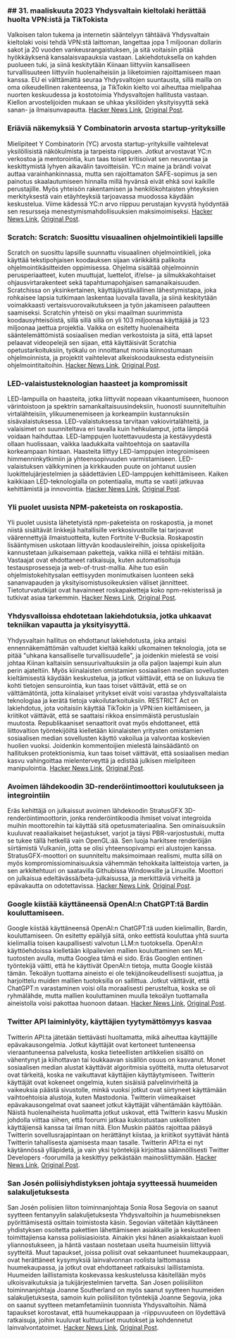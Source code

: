 

<CallToAction />

<Steps>

### ## 31. maaliskuuta 2023 Yhdysvaltain kieltolaki herättää huolta VPN:istä ja TikTokista

Valkoisen talon tukema ja internetin sääntelyyn tähtäävä Yhdysvaltain kieltolaki voisi tehdä VPN:stä laittoman, langettaa jopa 1 miljoonan dollarin sakot ja 20 vuoden vankeusrangaistuksen, ja sitä voitaisiin pitää hyökkäyksenä kansalaisvapauksia vastaan. Lakiehdotuksella on kahden puolueen tuki, ja siinä keskitytään Kiinaan liittyviin kansalliseen turvallisuuteen liittyviin huolenaiheisiin ja liiketoimien rajoittamiseen maan kanssa. EU ei välttämättä seuraa Yhdysvaltojen suuntausta, sillä mailla on oma oikeudellinen rakenteensa, ja TikTokin kielto voi aiheuttaa mielipahaa nuorten keskuudessa ja kostotoimia Yhdysvaltojen hallitusta vastaan. Kiellon arvostelijoiden mukaan se uhkaa yksilöiden yksityisyyttä sekä sanan- ja ilmaisunvapautta.
[Hacker News Link](http://news.ycombinator.com/item?id=35366955), [Original Post](https://www.youtube.com/watch?v=FWQGA_n5Z4M).

### Eriäviä näkemyksiä Y Combinatorin arvosta startup-yrityksille

Mielipiteet Y Combinatorin (YC) arvosta startup-yrityksille vaihtelevat yksilöllisistä näkökulmista ja tarpeista riippuen. Jotkut arvostavat YC:n verkostoa ja mentorointia, kun taas toiset kritisoivat sen neuvontaa ja keskittymistä lyhyen aikavälin tavoitteisiin. YC:n maine ja brändi voivat auttaa varainhankinnassa, mutta sen rajoittamaton SAFE-sopimus ja sen painotus skaalautumiseen hinnalla millä hyvänsä eivät ehkä sovi kaikille perustajille. Myös yhteisön rakentamisen ja henkilökohtaisten yhteyksien merkityksestä vain etäyhteyksiä tarjoavassa muodossa käydään keskustelua. Viime kädessä YC:n arvo riippuu perustajan kyvystä hyödyntää sen resursseja menestymismahdollisuuksien maksimoimiseksi.
[Hacker News Link](http://news.ycombinator.com/item?id=35373019), [Original Post](https://acecreamu.substack.com/p/is-y-combinator-worth-the-money).

### Scratch: Scratch: Suosittu visuaalinen ohjelmointikieli lapsille

Scratch on suosittu lapsille suunnattu visuaalinen ohjelmointikieli, joka käyttää tekstipohjaisen koodauksen sijaan värikkäitä palikoita ohjelmointikäsitteiden oppimisessa. Ohjelma sisältää ohjelmoinnin perusperiaatteet, kuten muuttujat, luettelot, if/else- ja silmukkakohtaiset ohjausvirtarakenteet sekä tapahtumapohjaisen samanaikaisuuden. Scratchissa on yksinkertainen, käyttäjäystävällinen lähestymistapa, joka rohkaisee lapsia tutkimaan laskentaa luovalla tavalla, ja siinä keskitytään voimakkaasti vertaisvuorovaikutukseen ja työn jakamiseen palautteen saamiseksi. Scratchin yhteisö on yksi maailman suurimmista koodausyhteisöistä, sillä sillä sillä on yli 103 miljoonaa käyttäjää ja 123 miljoonaa jaettua projektia. Vaikka on esitetty huolenaiheita sääntelemättömistä sosiaalisen median verkostoista ja siitä, että lapset pelaavat videopelejä sen sijaan, että käyttäisivät Scratchia opetustarkoituksiin, työkalu on innoittanut monia kiinnostumaan ohjelmoinnista, ja projektit vaihtelevat alkeiskoodauksesta edistyneisiin ohjelmointitaitoihin.
[Hacker News Link](http://news.ycombinator.com/item?id=35373052), [Original Post](https://scratch.mit.edu/about).

### LED-valaistusteknologian haasteet ja kompromissit

LED-lampuilla on haasteita, jotka liittyvät nopeaan vikaantumiseen, huonoon värintoistoon ja spektrin samankaltaisuusindeksiin, huonosti suunniteltuihin virtalähteisiin, ylikuumenemiseen ja korkeampiin kustannuksiin sisävalaistuksessa. LED-valaistuksessa tarvitaan vakiovirtalähteitä, ja valaisimet on suunniteltava eri tavalla kuin hehkulamput, jotta lämpöä voidaan haihduttaa. LED-lamppujen luotettavuudesta ja kestävyydestä ollaan huolissaan, vaikka laadukkaita vaihtoehtoja on saatavilla korkeampaan hintaan. Haasteita liittyy LED-lamppujen integroimiseen himmenninkytkimiin ja yhteensopivuuden varmistamiseen. LED-valaistuksen välkkyminen ja kirkkauden puute on johtanut uusien luokittelujärjestelmien ja säädettävien LED-lamppujen kehittämiseen. Kaiken kaikkiaan LED-teknologialla on potentiaalia, mutta se vaatii jatkuvaa kehittämistä ja innovointia.
[Hacker News Link](http://news.ycombinator.com/item?id=35371750), [Original Post](https://nymag.com/strategist/article/led-light-bulbs-investigation.html).

### Yli puolet uusista NPM-paketeista on roskapostia.

Yli puolet uusista lähetetyistä npm-paketeista on roskapostia, ja monet niistä sisältävät linkkejä haitallisille verkkosivustoille tai tarjoavat väärennettyjä ilmaistuotteita, kuten Fortnite V-Bucksia. Roskapostin lisääntymisen uskotaan liittyvän koodausleireihin, joissa opiskelijoita kannustetaan julkaisemaan paketteja, vaikka niillä ei tehtäisi mitään. Vastaajat ovat ehdottaneet ratkaisuja, kuten automatisoituja testausprosesseja ja web-of-trust-mallia. Aihe tuo esiin ohjelmistokehitysalan eettisyyden monimutkaisen luonteen sekä sananvapauden ja yksityisomistusoikeuksien väliset jännitteet. Tietoturvatutkijat ovat havainneet roskapaketteja koko npm-rekisterissä ja tutkivat asiaa tarkemmin.
[Hacker News Link](http://news.ycombinator.com/item?id=35370728), [Original Post](https://blog.sandworm.dev/one-in-two-new-npm-packages-is-seo-spam-right-now).

### Yhdysvalloissa ehdotetaan lakiehdotuksia, jotka uhkaavat tekniikan vapautta ja yksityisyyttä.

Yhdysvaltain hallitus on ehdottanut lakiehdotusta, joka antaisi ennennäkemättömän valtuudet kieltää kaikki ulkomainen teknologia, jota se pitää "uhkana kansalliselle turvallisuudelle", ja joidenkin mielestä se voisi johtaa Kiinan kaltaisiin sensuurivaltuuksiin ja olla paljon laajempi kuin alun perin ajateltiin. Myös kiinalaisten omistamien sosiaalisen median sovellusten kieltämisestä käydään keskustelua, ja jotkut väittävät, että se on liukuva tie kohti tietojen sensurointia, kun taas toiset väittävät, että se on välttämätöntä, jotta kiinalaiset yritykset eivät voisi varastaa yhdysvaltalaista teknologiaa ja kerätä tietoja vakoilutarkoituksiin. RESTRICT Act on lakiehdotus, jota voitaisiin käyttää TikTokin ja VPN:ien kieltämiseen, ja kriitikot väittävät, että se saattaisi rikkoa ensimmäistä perustuslain muutosta. Republikaaniset senaattorit ovat myös ehdottaneet, että liittovaltion työntekijöiltä kielletään kiinalaisten yritysten omistamien sosiaalisen median sovellusten käyttö vakoilua ja valvontaa koskevien huolien vuoksi. Joidenkin kommentoijien mielestä lainsäädäntö on hallituksen protektionismia, kun taas toiset väittävät, että sosiaalisen median kasvu vahingoittaa mielenterveyttä ja edistää julkisen mielipiteen manipulointia.
[Hacker News Link](http://news.ycombinator.com/item?id=35369075), [Original Post](https://www.vice.com/en/article/4a3ddb/restrict-act-insanely-broad-ban-tiktok-vpns).

### Avoimen lähdekoodin 3D-renderöintimoottori koulutukseen ja integrointiin

Eräs kehittäjä on julkaissut avoimen lähdekoodin StratusGFX 3D-renderöintimoottorin, jonka renderöintikoodia ihmiset voivat integroida muihin moottoreihin tai käyttää sitä opetusmateriaalina. Sen ominaisuuksiin kuuluvat reaaliaikaiset heijastukset, varjot ja täysi PBR-varjostustuki, mutta se tukee tällä hetkellä vain OpenGL:ää. Sen luoja harkitsee renderöijän siirtämistä Vulkaniin, jotta se olisi yhteensopivampi eri alustojen kanssa. StratusGFX-moottori on suunniteltu maksimoimaan realismi, mutta sillä on myös kompromissiominaisuuksia vähemmän tehokkaita laitteistoja varten, ja sen arkkitehtuuri on saatavilla Githubissa Windowsille ja Linuxille. Moottori on julkaisua edeltävässä/beta-julkaisussa, ja merkittäviä virheitä ja epävakautta on odotettavissa.
[Hacker News Link](http://news.ycombinator.com/item?id=35370284), [Original Post](https://github.com/KTStephano/StratusGFX).

### Google kiistää käyttäneensä OpenAI:n ChatGPT:tä Bardin kouluttamiseen.

Google kiistää käyttäneensä OpenAI:n ChatGPT:tä uuden kielimallin, Bardin, kouluttamiseen. On esitetty epäilyjä siitä, onko eettistä kouluttaa yhtä suurta kielimallia toisen kaupallisesti valvotun LLM:n tuotoksella. OpenAI:n käyttöehdoissa kielletään kilpailevien mallien kouluttaminen sen ML-tuotosten avulla, mutta Googlea tämä ei sido. Eräs Googlen entinen työntekijä väitti, että he käyttivät OpenAI:n tietoja, mutta Google kiistää tämän. Tekoälyn tuottama aineisto ei ole tekijänoikeudellisesti suojattua, ja harjoittelu muiden mallien tuotoksilla on sallittua. Jotkut väittävät, että ChatGPT:n varastaminen voisi olla moraalisesti perusteltua, koska se oli ryhmälähde, mutta mallien kouluttaminen muulla tekoälyn tuottamalla aineistolla voisi pakottaa huonoon dataan.
[Hacker News Link](http://news.ycombinator.com/item?id=35370915), [Original Post](https://twitter.com/steventey/status/1641267979399704576).

### Twitter API laiminlyöty, käyttäjien tyytymättömyys kasvaa

Twitterin API:ta jätetään tiettävästi huoltamatta, mikä aiheuttaa käyttäjille epävakausongelmia. Jotkut käyttäjät ovat kertoneet tunteneensa vieraantuneensa palvelusta, koska tieteellisten artikkelien sisältö on vähentynyt ja kiihottavan tai loukkaavan sisällön osuus on kasvanut. Monet sosiaalisen median alustat käyttävät algoritmisia syötteitä, mutta oletusarvot ovat tärkeitä, koska ne vaikuttavat käyttäjien käyttäytymiseen. Twitterin käyttäjät ovat kokeneet ongelmia, kuten sisäisiä palvelinvirheitä ja vaikeuksia päästä sivustolle, minkä vuoksi jotkut ovat siirtyneet käyttämään vaihtoehtoisia alustoja, kuten Mastodonia. Twitterin viimeaikaiset epävakausongelmat ovat saaneet jotkut käyttäjät vähentämään käyttöään. Näistä huolenaiheista huolimatta jotkut uskovat, että Twitterin kasvu Muskin johdolla viittaa siihen, että foorumi jatkaa kukoistustaan uskollisten käyttäjiensä kanssa tai ilman niitä. Elon Muskin päätös rajoittaa pääsyä Twitterin sovellusrajapintaan on herättänyt kiistaa, ja kriitikot syyttävät häntä Twitterin tahallisesta ajamisesta maan tasalle. Twitterin API:ta ei nyt käytännössä ylläpidetä, ja vain yksi työntekijä kirjoittaa säännöllisesti Twitter Developers -foorumilla ja keskittyy pelkästään mainosliittymään.
[Hacker News Link](http://news.ycombinator.com/item?id=35370152), [Original Post](https://snarfed.org/the-twitter-api-is-now-effectively-unmaintained).

### San Josén poliisiyhdistyksen johtaja syytteessä huumeiden salakuljetuksesta

San Josén poliisien liiton toiminnanjohtaja Sonia Rosa Segovia on saanut syytteen fentanyylin salakuljetuksesta Yhdysvaltoihin ja huumebisneksen pyörittämisestä osittain toimistosta käsin. Segovian väitetään käyttäneen yhdistyksen osoitetta pakettien lähettämiseen asiakkaille ja keskustelleen toimittajiensa kanssa poliisiasioista. Ainakin yksi hänen asiakkaistaan kuoli yliannostukseen, ja häntä vastaan nostetaan useita huumeisiin liittyviä syytteitä. Muut tapaukset, joissa poliisit ovat sekaantuneet huumekauppaan, ovat herättäneet kysymyksiä lainvalvonnan roolista laittomassa huumekaupassa, ja jotkut ovat ehdottaneet ratkaisuksi laillistamista. Huumeiden laillistamista koskevassa keskustelussa käsitellään myös ulkoisvaikutuksia ja tukijärjestelmien tarvetta. San Josen poliisiliiton toiminnanjohtaja Joanne Southerland on myös saanut syytteen huumeiden salakuljetuksesta, samoin kuin poliisiliiton työntekijä Joanne Segovia, joka on saanut syytteen metamfetamiinin tuonnista Yhdysvaltoihin. Nämä tapaukset korostavat, että huumekauppaan ja -riippuvuuteen on löydettävä ratkaisuja, joihin kuuluvat kulttuuriset muutokset ja kohdennetut lainvalvontatoimet.
[Hacker News Link](http://news.ycombinator.com/item?id=35376488), [Original Post](https://www.washingtonexaminer.com/news/crime/san-jose-police-union-director-smuggle-fentanyl-charge).

</Steps>
